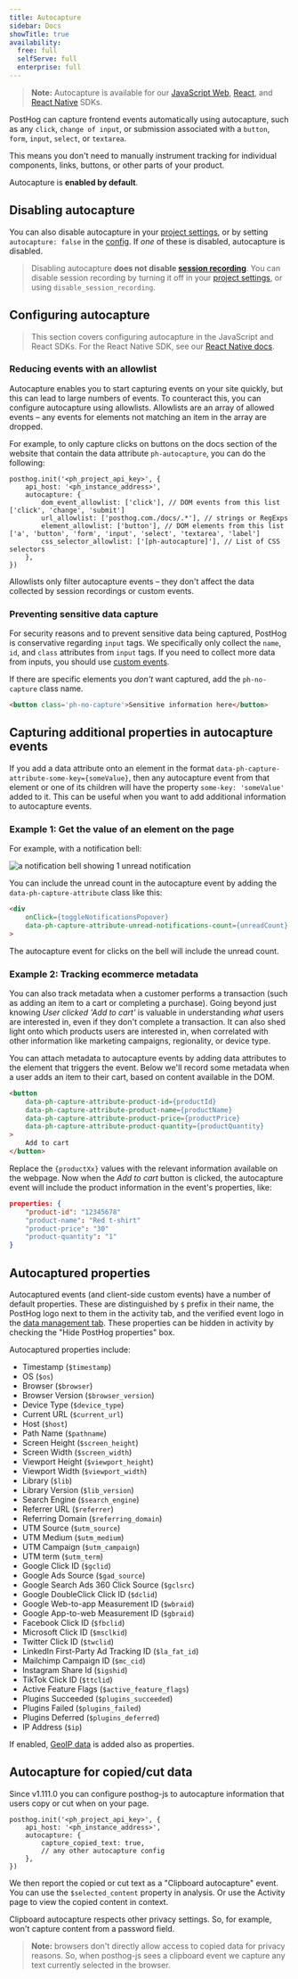```yaml
---
title: Autocapture
sidebar: Docs
showTitle: true
availability:
  free: full
  selfServe: full
  enterprise: full
---
```



> **Note:** Autocapture is available for our [JavaScript Web](/docs/libraries/js), [React](/docs/libraries/react), and [React Native](/docs/libraries/react-native) SDKs.

PostHog can capture frontend events automatically using autocapture, such as any `click`, `change of input`, or submission associated with a `button`, `form`, `input`, `select`, or `textarea`.

This means you don't need to manually instrument tracking for individual components, links, buttons, or other parts of your product.

Autocapture is **enabled by default**. 

## Disabling autocapture

You can also disable autocapture in your [project settings](https://us.posthog.com/project/settings), or by setting `autocapture: false` in the [config](/docs/libraries/js#config). If _one_ of these is disabled, autocapture is disabled.

> Disabling autocapture **does not disable [session recording](/docs/session-replay/manual)**. You can disable session recording by turning it off in your [project settings](https://app.posthog.com/project/settings), or using `disable_session_recording`.

## Configuring autocapture

> This section covers configuring autocapture in the JavaScript and React SDKs. For the React Native SDK, see our [React Native docs](/docs/libraries/react-native#autocapture).

### Reducing events with an allowlist

Autocapture enables you to start capturing events on your site quickly, but this can lead to large numbers of events. To counteract this, you can configure autocapture using allowlists. Allowlists are an array of allowed events – any events for elements not matching an item in the array are dropped.

For example, to only capture clicks on buttons on the docs section of the website that contain the data attribute `ph-autocapture`, you can do the following:

```js-web
posthog.init('<ph_project_api_key>', {
    api_host: '<ph_instance_address>',
    autocapture: {
        dom_event_allowlist: ['click'], // DOM events from this list ['click', 'change', 'submit']
        url_allowlist: ['posthog.com./docs/.*'], // strings or RegExps
        element_allowlist: ['button'], // DOM elements from this list ['a', 'button', 'form', 'input', 'select', 'textarea', 'label']
        css_selector_allowlist: ['[ph-autocapture]'], // List of CSS selectors
    },
})
```
Allowlists only filter autocapture events – they don't affect the data collected by session recordings or custom events.

### Preventing sensitive data capture

For security reasons and to prevent sensitive data being captured, PostHog is conservative regarding `input` tags. We specifically only collect the `name`, `id`, and `class` attributes from `input` tags. If you need to collect more data from inputs, you should use [custom events](/docs/product-analytics/capture-events).

If there are specific elements you _don't_ want captured, add the `ph-no-capture` class name.

```html
<button class='ph-no-capture'>Sensitive information here</button>
```

## Capturing additional properties in autocapture events

If you add a data attribute onto an element in the format `data-ph-capture-attribute-some-key={someValue}`, then any autocapture event from that element or one of its children will have the property `some-key: 'someValue'` added to it. This can be useful when you want to add additional information to autocapture events. 

### Example 1: Get the value of an element on the page

For example, with a notification bell:

![a notification bell showing 1 unread notification](https://res.cloudinary.com/dmukukwp6/image/upload/v1710055416/posthog.com/contents/images/docs/data/autocapture/notification-bell.png)

You can include the unread count in the autocapture event by adding the `data-ph-capture-attribute` class like this: 

```HTML
<div
    onClick={toggleNotificationsPopover}
    data-ph-capture-attribute-unread-notifications-count={unreadCount}
>
```

The autocapture event for clicks on the bell will include the unread count.

### Example 2: Tracking ecommerce metadata

You can also track metadata when a customer performs a transaction (such as adding an item to a cart or completing a purchase). Going beyond just knowing _User clicked 'Add to cart'_ is valuable in understanding _what_ users are interested in, even if they don't complete a transaction. It can also shed light onto which products users are interested in, when correlated with other information like marketing campaigns, regionality, or device type.

You can attach metadata to autocapture events by adding data attributes to the element that triggers the event. Below we'll record some metadata when a user adds an item to their cart, based on content available in the DOM.

```HTML
<button
    data-ph-capture-attribute-product-id={productId}
    data-ph-capture-attribute-product-name={productName}
    data-ph-capture-attribute-product-price={productPrice}
    data-ph-capture-attribute-product-quantity={productQuantity}
>
    Add to cart
</button>
```
Replace the `{productXx}` values with the relevant information available on the webpage. Now when the _Add to cart_ button is clicked, the autocapture event will include the product information in the event's properties, like:

```json
properties: {
    "product-id": "12345678"
    "product-name": "Red t-shirt"
    "product-price": "30"
    "product-quantity": "1"
}
```

## Autocaptured properties

Autocaptured events (and client-side custom events) have a number of default properties. These are distinguished by `$` prefix in their name, the PostHog logo next to them in the activity tab, and the verified event logo in the [data management tab](https://app.posthog.com/data-management/properties). These properties can be hidden in activity by checking the "Hide PostHog properties" box.

Autocaptured properties include:

- Timestamp (`$timestamp`)
- OS (`$os`)
- Browser (`$browser`)
- Browser Version (`$browser_version`)
- Device Type (`$device_type`)
- Current URL (`$current_url`)
- Host (`$host`)
- Path Name (`$pathname`)
- Screen Height (`$screen_height`)
- Screen Width (`$screen_width`)
- Viewport Height (`$viewport_height`)
- Viewport Width (`$viewport_width`)
- Library (`$lib`)
- Library Version (`$lib_version`)
- Search Engine (`$search_engine`)
- Referrer URL (`$referrer`)
- Referring Domain (`$referring_domain`)
- UTM Source (`$utm_source`)
- UTM Medium (`$utm_medium`)
- UTM Campaign (`$utm_campaign`)
- UTM term (`$utm_term`)
- Google Click ID (`$gclid`)
- Google Ads Source (`$gad_source`)
- Google Search Ads 360 Click Source (`$gclsrc`)
- Google DoubleClick Click ID (`$dclid`)
- Google Web-to-app Measurement ID (`$wbraid`)
- Google App-to-web Measurement ID (`$gbraid`)
- Facebook Click ID (`$fbclid`)
- Microsoft Click ID (`$msclkid`)
- Twitter Click ID (`$twclid`)
- LinkedIn First-Party Ad Tracking ID (`$la_fat_id`)
- Mailchimp Campaign ID (`$mc_cid`)
- Instagram Share Id (`$igshid`)
- TikTok Click ID (`$ttclid`)
- Active Feature Flags (`$active_feature_flags`)
- Plugins Succeeded (`$plugins_succeeded`)
- Plugins Failed (`$plugins_failed`)
- Plugins Deferred (`$plugins_deferred`)
- IP Address (`$ip`)

If enabled, [GeoIP data](/docs/cdp/geoip-enrichment) is added also as properties. 

## Autocapture for copied/cut data

Since v1.111.0 you can configure posthog-js to autocapture information that users copy or cut when on your page. 

```js-web
posthog.init('<ph_project_api_key>', {
    api_host: '<ph_instance_address>',
    autocapture: {
        capture_copied_text: true,
        // any other autocapture config
    },
})
```

We then report the copied or cut text as a "Clipboard autocapture" event. You can use the `$selected_content` property in analysis. Or use the Activity page to view the copied content in context.

<ProductScreenshot
  imageLight={ImgClipboardAuocaptureLight} 
  imageDark={ImgClipboardAuocaptureDark} 
  alt="The activity view showing the copied content highlighted in context" 
  classes="rounded"
/>

Clipboard autocapture respects other privacy settings. So, for example, won't capture content from a password field.

> **Note:** browsers don't directly allow access to copied data for privacy reasons. So, when posthog-js sees a clipboard event we capture any text currently selected in the browser.

